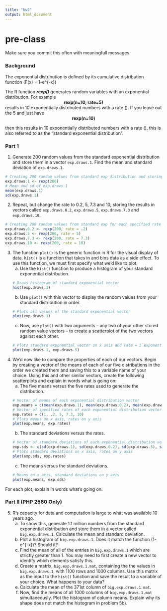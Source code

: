 ```yaml
---
title: "hw2"
output: html_document
---
```

# pre-class


Make sure you commit this often with meaningfull messages. 

### Background

The exponential distribution is defined by its cumulative distribution function
\(F(x) = 1-e^{-\lambda x}\)

The R function ***rexp()*** generates random variables with an exponential distribution. For example 
<center><strong>rexp(n=10, rate=5)</strong> </center>

results in 10 exponentially distributed numbers with a rate \(\lambda=5\). If you leave out the 5 and just have
<center><strong>rexp(n=10) </strong></center>
then this results in 10 exponentially distributed numbers with a rate \(\lambda=1\), this is also referred to as the "standard exponential distribution". 

### Part 1


1. Generate 200 random values from the standard exponential distribution and store them in a vector `exp.draws.1`.  Find the mean and standard deviation of `exp.draws.1`.

```r
# Creating 200 random values from standard exp distribution and storing them into exp.draws.1
exp.draws.1 <- rexp(200)
# Mean and sd of exp.draws.1
mean(exp.draws.1)
sd(exp.draws.1)
```

2. Repeat, but change the rate to 0.2, 5, 7.3 and 10, storing the results in vectors called  `exp.draws.0.2`,  `exp.draws.5`,  `exp.draws.7.3` and  `exp.draws.10`. 

```r
# Creating 200 random values from standard exp for each specified rate
exp.draws.0.2 <- rexp(200, rate = .2)
exp.draws.5 <- rexp(200, rate = 5)
exp.draws.7.3 <- rexp(200, rate = 7.3)
exp.draws.10 <- rexp(200, rate = 10)
```


3. The function `plot()` is the generic function in R for the visual display of data. `hist()` is a function that takes in and bins data as a side effect. To use this function, we must first specify what we'd like to plot.
    a. Use the `hist()` function to produce a histogram of your standard exponential distribution. 
```r
# Draws histogram of standard exponential vector
hist(exp.draws.1)
```
    b. Use `plot()` with this vector to display the random values from your standard distribution in order.
```r
# Plots all values of the standard exponential vector
plot(exp.draws.1)    
```

    c. Now, use `plot()` with two arguments -- any two of your other stored random value vectors -- to create a scatterplot of the two vectors against each other.
```r
# Plots standard exponential vector on x axis and rate = 5 exponential vector on y axis
plot(exp.draws.1, exp.draws.5)
```

4. We'd now like to compare the properties of each of our vectors. Begin by creating a vector of the means of each of our five distributions in the order we created them and saving this to a variable name of your choice. Using this and other similar vectors, create the following scatterplots and explain in words what is going on:
    a. The five means versus the five rates used to generate the distribution.
```r
# Vector of means of each exponential distribution vector
exp.means = c(mean(exp.draws.1), mean(exp.draws.0.2), mean(exp.draws.5), mean(exp.draws.7.3), mean(exp.draws.10))
# Vector of specified rates of each exponential distribution vector
exp.rates = c(1, .2, 5, 7.3, 10)
# Plots means on x axis, rates on y axis
plot(exp.means, exp.rates)
```
    b. The standard deviations versus the rates.
```r
# Vector of standard deviations of each exponential distribution vector
exp.sds <- c(sd(exp.draws.1), sd(exp.draws.0.2), sd(exp.draws.5), sd(exp.draws.7.3), sd(exp.draws.10))
# Plots standard deviations on x axis, rates on y axis
plot(exp.sds, exp.rates)
```
    c. The means versus the standard deviations.
```r
# Means on x axis, standard deviations on y axis
plot(exp.means, exp.sds)
```

For each plot, explain in words what's going on.

### Part II (PHP 2560 Only)


5. R's capacity for data and computation is large to what was available 10 years ago. 
    a. To show this, generate 1.1 million numbers from the standard exponential distribution and store them in a vector called `big.exp.draws.1`. Calculate the mean and standard deviation.
    b. Plot a histogram of `big.exp.draws.1`.  Does it match the function \(1-e^{-x}\)?  Should it? 
    c. Find the mean of all of the entries in `big.exp.draws.1` which are strictly greater than 1. You may need to first create a new vector to identify which elements satisfy this.
    d. Create a matrix, `big.exp.draws.1.mat`, containing the the values in 
`big.exp.draws.1`, with 1100 rows and 1000 columns. Use this matrix as the input to the `hist()` function and save the result to a variable of your choice. What happens to your data?
    e. Calculate the mean of the 371st column of `big.exp.draws.1.mat`.
    f. Now, find the means of all 1000 columns of `big.exp.draws.1.mat` simultaneously. Plot the histogram of column means.  Explain why its shape does not match the histogram in problem 5b).
